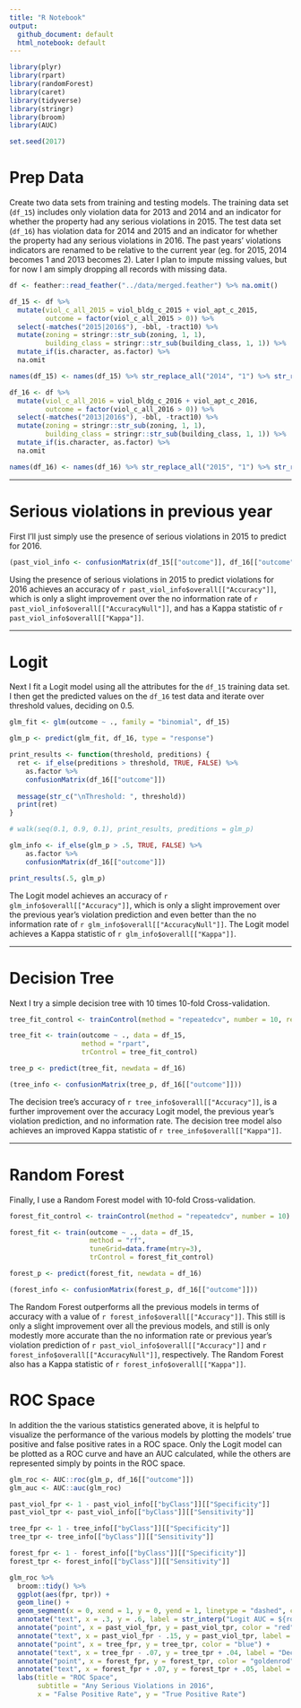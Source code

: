 ```yaml
---
title: "R Notebook"
output:
  github_document: default
  html_notebook: default
---
```


```r
library(plyr)
library(rpart)
library(randomForest)
library(caret)
library(tidyverse)
library(stringr)
library(broom)
library(AUC)

set.seed(2017)
```

# Prep Data

Create two data sets from training and testing models. The training data set (`df_15`) includes only violation data for 2013 and 2014 and an indicator for whether the property had any serious violations in 2015. The test data set (`df_16`) has violation data for 2014 and 2015 and an indicator for whether the property had any serious violations in 2016. The past years' violations indicators are renamed to be relative to the current year (eg. for 2015, 2014 becomes 1 and 2013 becomes 2). Later I plan to impute missing values, but for now I am simply dropping all records with missing data.

```r
df <- feather::read_feather("../data/merged.feather") %>% na.omit()

df_15 <- df %>% 
  mutate(viol_c_all_2015 = viol_bldg_c_2015 + viol_apt_c_2015,
         outcome = factor(viol_c_all_2015 > 0)) %>% 
  select(-matches("2015|2016$"), -bbl, -tract10) %>% 
  mutate(zoning = stringr::str_sub(zoning, 1, 1),
         building_class = stringr::str_sub(building_class, 1, 1)) %>%
  mutate_if(is.character, as.factor) %>% 
  na.omit

names(df_15) <- names(df_15) %>% str_replace_all("2014", "1") %>% str_replace_all("2013", "2")

df_16 <- df %>% 
  mutate(viol_c_all_2016 = viol_bldg_c_2016 + viol_apt_c_2016,
         outcome = factor(viol_c_all_2016 > 0)) %>% 
  select(-matches("2013|2016$"), -bbl, -tract10) %>% 
  mutate(zoning = stringr::str_sub(zoning, 1, 1),
         building_class = stringr::str_sub(building_class, 1, 1)) %>%
  mutate_if(is.character, as.factor) %>% 
  na.omit

names(df_16) <- names(df_16) %>% str_replace_all("2015", "1") %>% str_replace_all("2014", "2")
```

---

# Serious violations in previous year

First I'll just simply use the presence of serious violations in 2015 to predict for 2016. 

```r
(past_viol_info <- confusionMatrix(df_15[["outcome"]], df_16[["outcome"]]))
```

Using the presence of serious violations in 2015 to predict violations for 2016 achieves an accuracy of `r past_viol_info$overall[["Accuracy"]]`, which is only a slight improvement over the no information rate of `r past_viol_info$overall[["AccuracyNull"]]`, and has a Kappa statistic of `r past_viol_info$overall[["Kappa"]]`.

---

# Logit 

Next I fit a Logit model using all the attributes for the `df_15` training data set. I then get the predicted values on the `df_16` test data and iterate over threshold values, deciding on 0.5.

```r
glm_fit <- glm(outcome ~ ., family = "binomial", df_15)

glm_p <- predict(glm_fit, df_16, type = "response")

print_results <- function(threshold, preditions) {
  ret <- if_else(preditions > threshold, TRUE, FALSE) %>% 
    as.factor %>% 
    confusionMatrix(df_16[["outcome"]])
  
  message(str_c("\nThreshold: ", threshold))
  print(ret)
}

# walk(seq(0.1, 0.9, 0.1), print_results, preditions = glm_p)

glm_info <- if_else(glm_p > .5, TRUE, FALSE) %>% 
    as.factor %>% 
    confusionMatrix(df_16[["outcome"]])

print_results(.5, glm_p)
```

The Logit model achieves an accuracy of `r glm_info$overall[["Accuracy"]]`, which is only a slight improvement over the previous year's violation prediction and even better than the no information rate of `r glm_info$overall[["AccuracyNull"]]`. The Logit model achieves a Kappa statistic of `r glm_info$overall[["Kappa"]]`.

---

# Decision Tree

Next I try a simple decision tree with 10 times 10-fold Cross-validation. 

```r
tree_fit_control <- trainControl(method = "repeatedcv", number = 10, repeats = 10)

tree_fit <- train(outcome ~ ., data = df_15, 
                  method = "rpart", 
                  trControl = tree_fit_control)

tree_p <- predict(tree_fit, newdata = df_16)

(tree_info <- confusionMatrix(tree_p, df_16[["outcome"]]))
```

The decision tree's accuracy of `r tree_info$overall[["Accuracy"]]`, is a further improvement over the accuracy Logit model, the previous year's violation prediction, and no information rate. The decision tree model also achieves an improved Kappa statistic of `r tree_info$overall[["Kappa"]]`.

---

# Random Forest 

Finally, I use a Random Forest model with 10-fold Cross-validation.

```r
forest_fit_control <- trainControl(method = "repeatedcv", number = 10)

forest_fit <- train(outcome ~ ., data = df_15, 
                    method = "rf", 
                    tuneGrid=data.frame(mtry=3),
                    trControl = forest_fit_control)

forest_p <- predict(forest_fit, newdata = df_16)

(forest_info <- confusionMatrix(forest_p, df_16[["outcome"]]))
```

The Random Forest outperforms all the previous models in terms of accuracy with a value of `r forest_info$overall[["Accuracy"]]`. This still is only a slight improvement over all the previous models, and still is only modestly more accurate than the no information rate or previous year's violation prediction of `r past_viol_info$overall[["Accuracy"]]` and `r forest_info$overall[["AccuracyNull"]]`, respectively. The Random Forest also has a Kappa statistic of `r forest_info$overall[["Kappa"]]`.

# ROC Space

In addition the the various statistics generated above, it is helpful to visualize the performance of the various models by plotting the models' true positive and false positive rates in a ROC space. Only the Logit model can be plotted as a ROC curve and have an AUC calculated, while the others are represented simply by points in the ROC space.

```r
glm_roc <- AUC::roc(glm_p, df_16[["outcome"]])
glm_auc <- AUC::auc(glm_roc)

past_viol_fpr <- 1 - past_viol_info[["byClass"]][["Specificity"]]
past_viol_tpr <- past_viol_info[["byClass"]][["Sensitivity"]]

tree_fpr <- 1 - tree_info[["byClass"]][["Specificity"]]
tree_tpr <- tree_info[["byClass"]][["Sensitivity"]]

forest_fpr <- 1 - forest_info[["byClass"]][["Specificity"]]
forest_tpr <- forest_info[["byClass"]][["Sensitivity"]]

glm_roc %>% 
  broom::tidy() %>%
  ggplot(aes(fpr, tpr)) + 
  geom_line() +
  geom_segment(x = 0, xend = 1, y = 0, yend = 1, linetype = "dashed", color = "grey") +
  annotate("text", x = .3, y = .6, label = str_interp("Logit AUC = ${round(glm_auc, 3)}")) +
  annotate("point", x = past_viol_fpr, y = past_viol_tpr, color = "red") + 
  annotate("text", x = past_viol_fpr - .15, y = past_viol_tpr, label = "Previous Year Violation", color = "red") +
  annotate("point", x = tree_fpr, y = tree_tpr, color = "blue") + 
  annotate("text", x = tree_fpr - .07, y = tree_tpr + .04, label = "Decision Tree", color = "blue") +
  annotate("point", x = forest_fpr, y = forest_tpr, color = "goldenrod") + 
  annotate("text", x = forest_fpr + .07, y = forest_tpr + .05, label = "Random Forest", color = "goldenrod") +
  labs(title = "ROC Space",
       subtitle = "Any Serious Violations in 2016",
       x = "False Positive Rate", y = "True Positive Rate")
```


